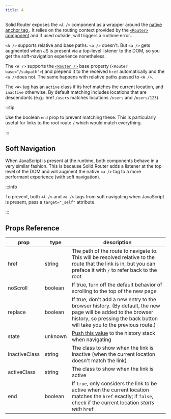 ```yaml
---
title: A
---
```


Solid Router exposes the `<A />` component as a wrapper around the [native anchor tag ](https://developer.mozilla.org/en-US/docs/Web/HTML/Element/a). It relies on the routing context provided by the [`<Router>` component](/solid-router/reference/components/router) and if used outside, will triggers a runtime error..

`<A />` supports relative and base paths. `<a />` doesn't. But `<a />` gets augmented when JS is present via a top-level listener to the DOM, so you get the soft-navigation experience nonetheless.

The `<A />` supports the [`<Router />`](/solid-router/reference/components/router) base property (`<Router base="/subpath">`) and prepend it to the received `href` automatically and the `<a />`does not. The same happens with relative paths passed to `<A />`.

The `<A>` tag has an `active` class if its href matches the current location, and `inactive` otherwise. By default matching includes locations that are descendants (e.g.: href `/users` matches locations `/users` and `/users/123`).

:::tip 

Use the boolean `end` prop to prevent matching these. This is particularly useful for links to the root route `/` which would match everything. 

:::

## Soft Navigation

When JavaScript is present at the runtime, both components behave in a very similar fashion. This is because Solid Router adds a listener at the top level of the DOM and will augment the native `<a />` tag to a more performant experience (with soft navigation).

:::info

To prevent, both `<A />` and `<a />` tags from soft navigating when JavaScript is present, pass a `target="_self"` attribute.

:::

## Props Reference

| prop | type | description |
| --- | --- | --- |
| href | string | The path of the route to navigate to. This will be resolved relative to the route that the link is in, but you can preface it with `/` to refer back to the root. |
| noScroll | boolean | If true, turn off the default behavior of scrolling to the top of the new page |
| replace | boolean | If true, don't add a new entry to the browser history. (By default, the new page will be added to the browser history, so pressing the back button will take you to the previous route.) |
| state | unknown | [Push this value](https://developer.mozilla.org/en-US/docs/Web/API/History/pushState) to the history stack when navigating |
| inactiveClass | string | The class to show when the link is inactive (when the current location doesn't match the link) |
| activeClass | string | The class to show when the link is active |
| end | boolean | If `true`, only considers the link to be active when the current location matches the `href` exactly; if `false`, check if the current location _starts with_ `href` |
